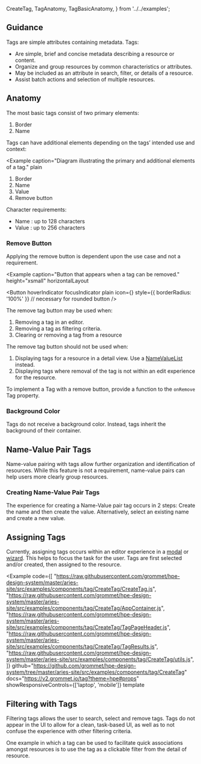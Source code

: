   CreateTag,
  TagAnatomy,
  TagBasicAnatomy,
} from '../../examples';

## Guidance

Tags are simple attributes containing metadata. Tags:

- Are simple, brief and concise metadata describing a resource or content.
- Organize and group resources by common characteristics or attributes.
- May be included as an attribute in search, filter, or details of a resource.
- Assist batch actions and selection of multiple resources.

## Anatomy

The most basic tags consist of two primary elements:

<Example caption="Diagram illustrating the primary elements of a tag." plain>
  <TagBasicAnatomy />
</Example>

1. Border
1. Name

Tags can have additional elements depending on the tags’ intended use and context:

<Example
  caption="Diagram illustrating the primary and additional elements of a tag."
  plain
>
  <TagAnatomy />
</Example>

1. Border
1. Name
1. Value
1. Remove button

Character requirements:

- Name : up to 128 characters
- Value : up to 256 characters

### Remove Button

Applying the remove button is dependent upon the use case and not a requirement.

<Example
  caption="Button that appears when a tag can be removed."
  height="xsmall"
  horizontalLayout
>
  <Button
    hoverIndicator
    focusIndicator
    plain
    icon={<FormClose />}
    style={{ borderRadius: '100%' }} // necessary for rounded button
  />
</Example>

The remove tag button may be used when:

1. Removing a tag in an editor.
1. Removing a tag as filtering criteria.
1. Clearing or removing a tag from a resource

The remove tag button should not be used when:

1. Displaying tags for a resource in a detail view. Use a [NameValueList](/components/namevaluelist) instead.
1. Displaying tags where removal of the tag is not within an edit experience for the resource.

To implement a Tag with a remove button, provide a function to the `onRemove` Tag property.

### Background Color

Tags do not receive a background color. Instead, tags inherit the background of their container.

## Name-Value Pair Tags

Name-value pairing with tags allow further organization and identification of resources. While this feature is not a requirement, name-value pairs can help users more clearly group resources.

### Creating Name-Value Pair Tags

The experience for creating a Name-Value pair tag occurs in 2 steps: Create the name and then create the value. Alternatively, select an existing name and create a new value.

## Assigning Tags

Currently, assigning tags occurs within an editor experience in a [modal](/components/layer#side-drawer-modal) or [wizard](/templates/wizard). This helps to focus the task for the user. Tags are first selected and/or created, then assigned to the resource.

<Example 
  code={[
    "https://raw.githubusercontent.com/grommet/hpe-design-system/master/aries-site/src/examples/components/tag/CreateTag/CreateTag.js",
    "https://raw.githubusercontent.com/grommet/hpe-design-system/master/aries-site/src/examples/components/tag/CreateTag/AppContainer.js",
    "https://raw.githubusercontent.com/grommet/hpe-design-system/master/aries-site/src/examples/components/tag/CreateTag/TagPageHeader.js",
    "https://raw.githubusercontent.com/grommet/hpe-design-system/master/aries-site/src/examples/components/tag/CreateTag/TagResults.js",
    "https://raw.githubusercontent.com/grommet/hpe-design-system/master/aries-site/src/examples/components/tag/CreateTag/utils.js",
  ]}
  github="https://github.com/grommet/hpe-design-system/tree/master/aries-site/src/examples/components/tag/CreateTag"
  docs="https://v2.grommet.io/tag?theme=hpe#props"
  showResponsiveControls={['laptop', 'mobile']} 
  template
>
  <CreateTag />
</Example>

## Filtering with Tags

Filtering tags allows the user to search, select and remove tags. Tags do not appear in the UI to allow for a clean, task-based UI, as well as to not confuse the experience with other filtering criteria.

One example in which a tag can be used to facilitate quick associations amongst resources is to use the tag as a clickable filter from the detail of resource.
